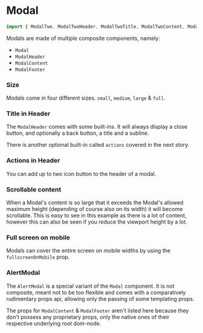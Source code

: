 
# Modal

```javascript
import { ModalTwo, ModalTwoHeader, ModalTwoTitle, ModalTwoContent, ModalTwoFooter } from '@proton/components'
```

Modals are made of multiple composite components, namely:
- `Modal`
- `ModalHeader`
- `ModalContent`
- `ModalFooter`

### Size

Modals come in four different sizes. `small`, `medium`, `large` & `full`.

<Canvas>
    <Story id="components-modal--primary" />
</Canvas>

### Title in Header

The `ModalHeader` comes with some built-ins. It will always display a close button, and optionally a back button, a title and a subline.

There is another optional built-in called `actions` covered in the next story.

<Canvas>
    <Story id="components-modal--header" />
</Canvas>

### Actions in Header

You can add up to two icon button to the header of a modal.

<Canvas>
    <Story id="components-modal--header-actions" />
</Canvas>

### Scrollable content

When a Modal's content is so large that it exceeds the Modal's allowed maximum height (depending of course also on its width) it will become scrollable.
This is easy to see in this example as there is a lot of content, however this can also be seen if you reduce the viewport height by a lot.

<Canvas>
    <Story id="components-modal--a-lot-of-content" />
</Canvas>

### Full screen on mobile

Modals can cover the entire screen on mobile widths by using the `fullscreenOnMobile` prop.

<Canvas>
    <Story id="components-modal--fullscreen-on-mobile" />
</Canvas>

### AlertModal

The `AlertModal` is a special variant of the `Modal` component.
It is not composite, meant not to be too flexible and comes with a comparatively rudimentary props api, allowing only the passing of some templating props.

<Canvas>
    <Story id="components-modal--alert" />
</Canvas>

<Canvas>
    <Story id="components-modal--alert-with-only-one-button" />
</Canvas>

The props for `ModalContent` & `ModalFooter` aren't listed here because they don't possess any proprietary props, only the native ones of their respective underlying root dom-node.

<ArgsTable story={PRIMARY_STORY} />
